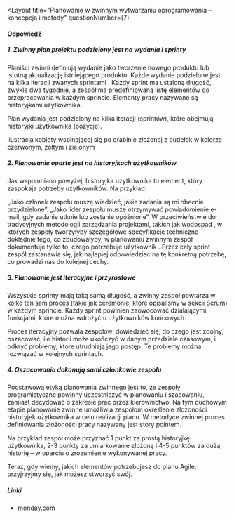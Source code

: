 
<Layout
  title="Planowanie w zwinnym wytwarzaniu oprogramowania – koncepcja i metody"
  questionNumber={7}
>
#### Odpowiedź
##### 1. Zwinny plan projektu podzielony jest na wydania i sprinty
Planiści zwinni definiują wydanie jako tworzenie nowego produktu lub istotną aktualizację istniejącego produktu. Każde wydanie podzielone jest na kilka iteracji zwanych  sprintami . Każdy sprint ma ustaloną długość, zwykle dwa tygodnie, a zespół ma predefiniowaną listę elementów do przepracowania w każdym sprincie. Elementy pracy nazywane są  historyjkami użytkownika .

Plan wydania jest podzielony na kilka iteracji (sprintów), które obejmują historyjki użytkownika (pozycje).

ilustracja kobiety wspinającej się po drabinie złożonej z pudełek w kolorze czerwonym, żółtym i zielonym

##### 2. Planowanie oparte jest na historyjkach użytkowników
Jak wspomniano powyżej,  historyjka użytkownika   to element, który zaspokaja potrzeby użytkowników. Na przykład:

„Jako członek zespołu muszę wiedzieć, jakie zadania są mi obecnie przydzielone”.
„Jako lider zespołu muszę otrzymywać powiadomienie e-mail, gdy zadanie utknie lub zostanie opóźnione”.
W przeciwieństwie do tradycyjnych  metodologii zarządzania projektami,  takich jak  wodospad , w których zespoły tworzyłyby szczegółowe specyfikacje techniczne dokładnie tego, co zbudowałyby, w planowaniu zwinnym zespół dokumentuje tylko  to, czego potrzebuje użytkownik . Przez cały sprint zespół zastanawia się, jak najlepiej odpowiedzieć na tę konkretną potrzebę, co prowadzi nas do kolejnej cechy.

##### 3. Planowanie jest iteracyjne i przyrostowe
Wszystkie sprinty mają taką samą długość, a zwinny zespół powtarza w kółko ten sam proces (takie jak ceremonie, które opisaliśmy w sekcji Scrum) w każdym sprincie. Każdy sprint powinien zaowocować działającymi funkcjami, które można wdrożyć u użytkowników końcowych.

Proces iteracyjny pozwala zespołowi dowiedzieć się, do czego jest zdolny, oszacować, ile historii może ukończyć w danym przedziale czasowym,  i odkryć problemy, które utrudniają jego postęp. Te problemy można rozwiązać w kolejnych sprintach.

##### 4. Oszacowania dokonują sami członkowie zespołu
Podstawową etyką planowania zwinnego jest to, że zespoły programistyczne powinny uczestniczyć w planowaniu i szacowaniu, zamiast decydować o zakresie prac przez kierownictwo. Na tym duchowym etapie planowanie zwinne umożliwia zespołom określenie złożoności historyjek użytkownika w celu realizacji planu. W  metodyce zwinnej proces definiowania złożoności pracy nazywany jest story pointem.

Na przykład zespół może przyznać 1 punkt za prostą historyjkę użytkownika, 2-3 punkty za umiarkowanie złożoną i 4-5 punktów za dużą historię – w oparciu o zrozumienie wykonywanej pracy.

Teraz, gdy wiemy, jakich elementów potrzebujesz do planu Agile, przyjrzyjmy się, jak możesz stworzyć swój.

##### Linki
- [monday.com](https://monday.com/blog/project-management/agile-planning/)
</Layout>